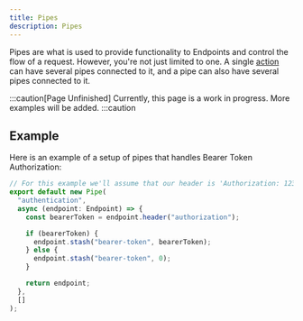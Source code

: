 ```yaml
---
title: Pipes
description: Pipes
---
```


Pipes are what is used to provide functionality to Endpoints and control the flow of a request. However, you're not just limited to one. A single [action](/concepts/actions) can have several pipes connected to it, and a pipe can also have several pipes connected to it.

:::caution[Page Unfinished]
Currently, this page is a work in progress. More examples will be added.
:::caution

## Example

Here is an example of a setup of pipes that handles Bearer Token Authorization:

```ts
// For this example we'll assume that our header is 'Authorization: 1234xxxx'
export default new Pipe(
  "authentication",
  async (endpoint: Endpoint) => {
    const bearerToken = endpoint.header("authorization");

    if (bearerToken) {
      endpoint.stash("bearer-token", bearerToken);
    } else {
      endpoint.stash("bearer-token", 0);
    }

    return endpoint;
  },
  []
);
```
